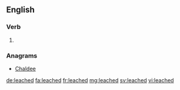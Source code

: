 ==English==

===Verb===
{{head|en}}

# {{en-past of|leach}}

===Anagrams===
* [[Chaldee#English|Chaldee]]

[[de:leached]]
[[fa:leached]]
[[fr:leached]]
[[mg:leached]]
[[sv:leached]]
[[vi:leached]]